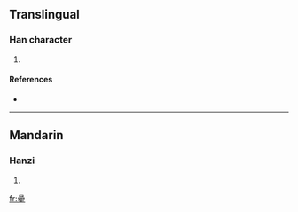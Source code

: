 {{see|星}}
==Translingual==

===Han character===
{{Han char|rn=72|rad=日|as=13|sn=17|four=|canj=日日日一 (AAAM), X日日日一 (XAAAM)}}

# {{defn|Han|sort=日13}}

====References====
* {{Han ref|kx=0500.280|dkj=14196|dj=0870.190|hdz=21538.050|uh=66D0|ud=26320}}

----

==Mandarin==

===Hanzi===
{{cmn-hanzi|pin=[[bó]] ([[bo2]]), [[xīng]] ([[xing1]])|wg=po<sup>2</sup>, hsing<sup>1</sup>}}

# {{defn|Mandarin}}

[[fr:曐]]